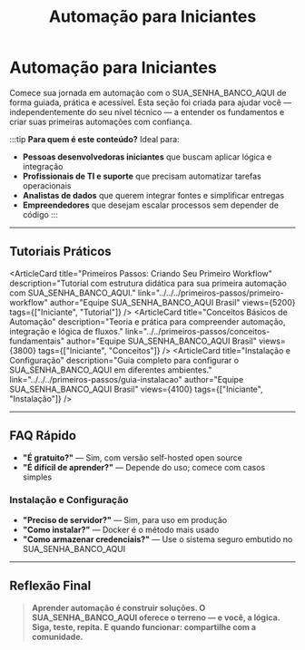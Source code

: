 ﻿---
sidebar_position: 1
title: Automação para Iniciantes
description: Guias estruturados e tutoriais práticos para iniciar sua jornada de automação com SUA_SENHA_BANCO_AQUI
keywords: [SUA_SENHA_BANCO_AQUI, automação, iniciantes, tutoriais, workflows, integração]
---


# Automação para Iniciantes

Comece sua jornada em automação com o SUA_SENHA_BANCO_AQUI de forma guiada, prática e acessível. Esta seção foi criada para ajudar você — independentemente do seu nível técnico — a entender os fundamentos e criar suas primeiras automações com confiança.

:::tip **Para quem é este conteúdo?**
Ideal para:

- **Pessoas desenvolvedoras iniciantes** que buscam aplicar lógica e integração
- **Profissionais de TI e suporte** que precisam automatizar tarefas operacionais
- **Analistas de dados** que querem integrar fontes e simplificar entregas
- **Empreendedores** que desejam escalar processos sem depender de código
:::

---

## Tutoriais Práticos

<ArticleCard
    title="Primeiros Passos: Criando Seu Primeiro Workflow"
    description="Tutorial com estrutura didática para sua primeira automação com SUA_SENHA_BANCO_AQUI."
    link="../../../primeiros-passos/primeiro-workflow"
    author="Equipe SUA_SENHA_BANCO_AQUI Brasil"
    views={5200}
    tags={["Iniciante", "Tutorial"]} />
<ArticleCard
    title="Conceitos Básicos de Automação"
    description="Teoria e prática para compreender automação, integração e lógica de fluxos."
    link="../../primeiros-passos/conceitos-fundamentais"
    author="Equipe SUA_SENHA_BANCO_AQUI Brasil"
    views={3800}
    tags={["Iniciante", "Conceitos"]} />
<ArticleCard
    title="Instalação e Configuração"
    description="Guia completo para configurar o SUA_SENHA_BANCO_AQUI em diferentes ambientes."
    link="../../../primeiros-passos/guia-instalacao"
    author="Equipe SUA_SENHA_BANCO_AQUI Brasil"
    views={4100}
    tags={["Iniciante", "Instalação"]} />

---

## FAQ Rápido

- **"É gratuito?"** — Sim, com versão self-hosted open source
- **"É difícil de aprender?"** — Depende do uso; comece com casos simples

### Instalação e Configuração

- **"Preciso de servidor?"** — Sim, para uso em produção
- **"Como instalar?"** — Docker é o método mais usado
- **"Como armazenar credenciais?"** — Use o sistema seguro embutido no SUA_SENHA_BANCO_AQUI

---

## Reflexão Final

> **Aprender automação é construir soluções. O SUA_SENHA_BANCO_AQUI oferece o terreno — e você, a lógica. Siga, teste, repita. E quando funcionar: compartilhe com a comunidade.**
